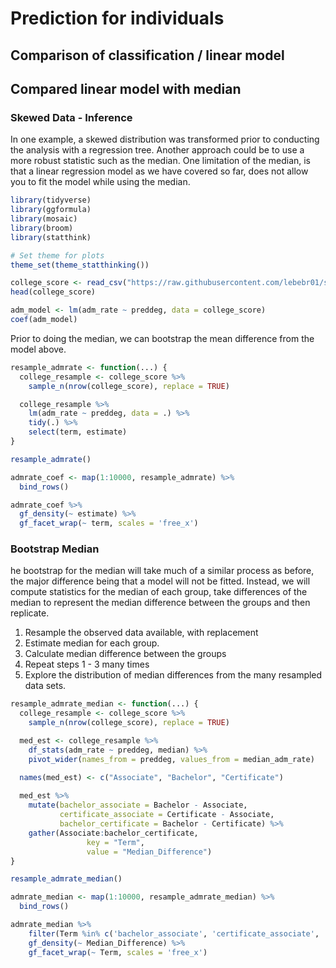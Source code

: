 # Prediction for individuals    


## Comparison of classification / linear model  


## Compared linear model with median
### Skewed Data - Inference
In one example, a skewed distribution was transformed prior to conducting the analysis with a regression tree. Another approach could be to use a more robust statistic such as the median. One limitation of the median, is that a linear regression model as we have covered so far, does not allow you to fit the model while using the median.

```r
library(tidyverse)
library(ggformula)
library(mosaic)
library(broom)
library(statthink)

# Set theme for plots
theme_set(theme_statthinking())

college_score <- read_csv("https://raw.githubusercontent.com/lebebr01/statthink/master/data-raw/College-scorecard-clean.csv", guess_max = 10000)
head(college_score)
```

```r
adm_model <- lm(adm_rate ~ preddeg, data = college_score)
coef(adm_model)
```

Prior to doing the median, we can bootstrap the mean difference from the model above.

```r
resample_admrate <- function(...) {
  college_resample <- college_score %>%
    sample_n(nrow(college_score), replace = TRUE)

  college_resample %>%
    lm(adm_rate ~ preddeg, data = .) %>%
    tidy(.) %>%
    select(term, estimate)
}

resample_admrate()
```

```r
admrate_coef <- map(1:10000, resample_admrate) %>%
  bind_rows()

admrate_coef %>%
  gf_density(~ estimate) %>% 
  gf_facet_wrap(~ term, scales = 'free_x')
```

### Bootstrap Median
he bootstrap for the median will take much of a similar process as before, the major difference being that a model will not be fitted. Instead, we will compute statistics for the median of each group, take differences of the median to represent the median difference between the groups and then replicate.

1. Resample the observed data available, with replacement
2. Estimate median for each group.
3. Calculate median difference between the groups
4. Repeat steps 1 - 3 many times
5. Explore the distribution of median differences from the many resampled data sets.

```r
resample_admrate_median <- function(...) {
  college_resample <- college_score %>%
    sample_n(nrow(college_score), replace = TRUE)

  med_est <- college_resample %>%
    df_stats(adm_rate ~ preddeg, median) %>%
    pivot_wider(names_from = preddeg, values_from = median_adm_rate)

  names(med_est) <- c("Associate", "Bachelor", "Certificate")
  
  med_est %>% 
    mutate(bachelor_associate = Bachelor - Associate,
           certificate_associate = Certificate - Associate,
           bachelor_certificate = Bachelor - Certificate) %>%
    gather(Associate:bachelor_certificate, 
                 key = "Term", 
                 value = "Median_Difference")
}

resample_admrate_median()
```

```r
admrate_median <- map(1:10000, resample_admrate_median) %>%
  bind_rows()

admrate_median %>%
    filter(Term %in% c('bachelor_associate', 'certificate_associate', 'bachelor_certificate')) %>%
    gf_density(~ Median_Difference) %>% 
    gf_facet_wrap(~ Term, scales = 'free_x')
```



